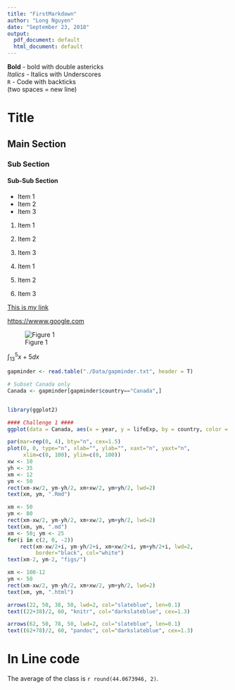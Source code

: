 ```yaml
---
title: "FirstMarkdown"
author: "Long Nguyen"
date: "September 23, 2018"
output:
  pdf_document: default
  html_document: default
---
```

**Bold** - bold with double astericks  
_Italics_ - Italics with Underscores  
`R` - Code with backticks  
  (two spaces = new line)

# Title
## Main Section
### Sub Section
#### Sub-Sub Section

- Item 1
- Item 2
- Item 3
  
1. Item 1
2. Item 2
3. Item 3

1. Item 1
1. Item 2
1. Item 3

[comment]: This line is a comment
[//]: This is also a comment
[]: This is try

[This is my link](https://wwww.google.com)

<https://wwww.google.com>

![Figure 1](./Canada.png)


$\displaystyle\int^5_13x+5dx$

```r
gapminder <- read.table("./Data/gapminder.txt", header = T)

# Subset Canada only
Canada <- gapminder[gapminder$country=="Canada",]


library(ggplot2)

#### Challenge 1 ####
ggplot(data = Canada, aes(x = year, y = lifeExp, by = country, color = continent)) + geom_line(size = 2)
```

[comment]: echo=FALSE hides the code
``` r
par(mar=rep(0, 4), bty="n", cex=1.5)
plot(0, 0, type="n", xlab="", ylab="", xaxt="n", yaxt="n",
     xlim=c(0, 100), ylim=c(0, 100))
xw <- 10
yh <- 35
xm <- 12
ym <- 50
rect(xm-xw/2, ym-yh/2, xm+xw/2, ym+yh/2, lwd=2)
text(xm, ym, ".Rmd")

xm <- 50
ym <- 80
rect(xm-xw/2, ym-yh/2, xm+xw/2, ym+yh/2, lwd=2)
text(xm, ym, ".md")
xm <- 50; ym <- 25
for(i in c(2, 0, -2))
    rect(xm-xw/2+i, ym-yh/2+i, xm+xw/2+i, ym+yh/2+i, lwd=2,
         border="black", col="white")
text(xm-2, ym-2, "figs/")

xm <- 100-12
ym <- 50
rect(xm-xw/2, ym-yh/2, xm+xw/2, ym+yh/2, lwd=2)
text(xm, ym, ".html")

arrows(22, 50, 38, 50, lwd=2, col="slateblue", len=0.1)
text((22+38)/2, 60, "knitr", col="darkslateblue", cex=1.3)

arrows(62, 50, 78, 50, lwd=2, col="slateblue", len=0.1)
text((62+78)/2, 60, "pandoc", col="darkslateblue", cex=1.3)
```

# In Line code

The average of the class is `r round(44.0673946, 2)`.